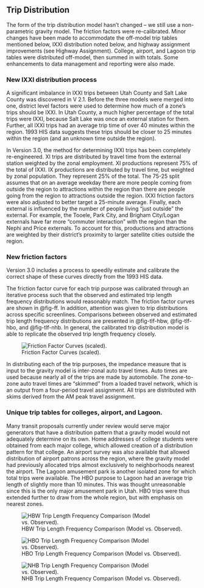 ## Trip Distribution
The form of the trip distribution model hasn’t changed – we still use a non-parametric gravity model. The friction factors were re-calibrated.  Minor changes have been made to accommodate the off-model trip tables mentioned below, IXXI distribution noted below, and highway assignment improvements (see Highway Assignment).  College, airport, and Lagoon trip tables were distributed off-model, then summed in with totals.  Some enhancements to data management and reporting were also made.

### New IXXI distribution process
A significant imbalance in IXXI trips between Utah County and Salt Lake County was discovered in V 2.1.  Before the three models were merged into one, district level factors were used to determine how much of a zone’s trips should be IXXI.  In Utah County, a much higher percentage of the total trips were IXXI, because Salt Lake was once an external station for them.  Further, all IXXI trips had an average trip time of over 40 minutes within the region.  1993 HIS data suggests these trips should be closer to 25 minutes within the region (and an unknown time outside the region). 

In Version 3.0, the method for determining IXXI trips has been completely re-engineered.  XI trips are distributed by travel time from the external station weighted by the zonal employment.  XI productions represent 75% of the total of IXXI.  IX productions are distributed by travel time, but weighted by zonal population. They represent 25% of the total.  The 75-25 split assumes that on an average weekday there are more people coming from outside the region to attractions within the region than there are people going from the region to attractions outside the region.  IXXI friction factors were also adjusted to better target a 25-minute average.  Finally, each external is influenced by the number of people living “just outside” the external.  For example, the Tooele, Park City, and Brigham City/Logan externals have far more “commuter interaction” with the region than the Nephi and Price externals.  To account for this, productions and attractions are weighted by their district’s proximity to larger satellite cities outside the region.  

### New friction factors
Version 3.0 includes a process to speedily estimate and calibrate the correct shape of these curves directly from the 1993 HIS data.  

The friction factor curve for each trip purpose was calibrated through an iterative process such that the observed and estimated trip length frequency distributions would reasonably match. The friction factor curves are shown in @fig-ff. In addition, attention was given to trip distributions across specific screenlines. Comparisons between observed and estimated trip length frequency distributions are presented in @fig-tlf-hbw, @fig-tlf-hbo, and @fig-tlf-nhb. In general, the calibrated trip distribution model is able to replicate the observed trip length frequency closely.

![Friction Factor Curves (scaled).](_pictures/ff-curves.png){#fig-ff}

In distributing each of the trip purposes, the impedance measure that is input to the gravity model is inter-zonal auto travel times. Auto times are used because nearly all of the trips are made by automobile. The zone-to-zone auto travel times are “skimmed” from a loaded travel network, which is an output from a four-period travel assignment. All trips are distributed with skims derived from the AM peak travel assignment.

### Unique trip tables for colleges, airport, and Lagoon.
Many transit proposals currently under review would serve major generators that have a distribution pattern that a gravity model would not adequately determine on its own.  Home addresses of college students were obtained from each major college, which allowed creation of a distribution pattern for that college.  An airport survey was also available that allowed distribution of airport patrons across the region, where the gravity model had previously allocated trips almost exclusively to neighborhoods nearest the airport.  The Lagoon amusement park is another isolated zone for which total trips were available. The HBO purpose to Lagoon had an average trip length of slightly more than 10 minutes.  This was thought unreasonable since this is the only major amusement park in Utah.  HBO trips were thus extended further to draw from the whole region, but with emphasis on nearest zones. 

![HBW Trip Length Frequency Comparison (Model vs. Observed).](_pictures/tlf-hbw.png){#fig-tlf-hbw}

![HBO Trip Length Frequency Comparison (Model vs. Observed).](_pictures/tlf-hbo.png){#fig-tlf-hbo}

![NHB Trip Length Frequency Comparison (Model vs. Observed).](_pictures/tlf-nhb.png){#fig-tlf-nhb}




